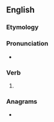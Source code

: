 ==English==

===Etymology===
{{suffix|declare|eth|lang=en}}

===Pronunciation===
* {{a|UK}} {{IPA|/dɪˈkleəɹəθ/|lang=en}}

===Verb===
{{head|en|verb form}}

# {{en-archaic third-person singular of|declare}}

===Anagrams===
* {{anagrams|en|relatched}}